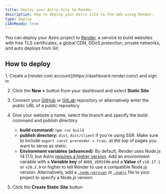 ```yaml
---
title: Deploy your Astro Site to Render
description: How to deploy your Astro site to the web using Render.
type: deploy
i18nReady: true
---
```


You can deploy your Astro project to [Render](https://render.com/), a service to build websites with free TLS certificates, a global CDN, DDoS protection, private networks, and auto deploys from Git.

## How to deploy

<Steps>
1. Create a [render.com account](https://dashboard.render.com/) and sign in

2. Click the **New +** button from your dashboard and select **Static Site**

3. Connect your [GitHub](https://github.com/) or [GitLab](https://about.gitlab.com/) repository or alternatively enter the public URL of a public repository

4. Give your website a name, select the branch and specify the build command and publish directory
   - **build command:** `npm run build`
   - **publish directory:** `dist`, `dist/client` if you're using SSR. Make sure to include `export const prerender = true;` at the top of pages you want to serve as static.
   - **Environment variables (advanced)**: By default, Render uses Node.js 14.17.0, but Astro [requires a higher version](/en/install-and-setup/#prerequisites). Add an environment variable with a **Variable key** of `NODE_VERSION` and a **Value** of  `v18.17.1` or `v20.3.0` or higher to tell Render to use a compatible Node.js version. Alternatively, add a [`.node-version`](https://render.com/docs/node-version) or [`.nvmrc`](https://render.com/docs/node-version) file to your project to specify a Node.js version.

5. Click the **Create Static Site** button
</Steps>
